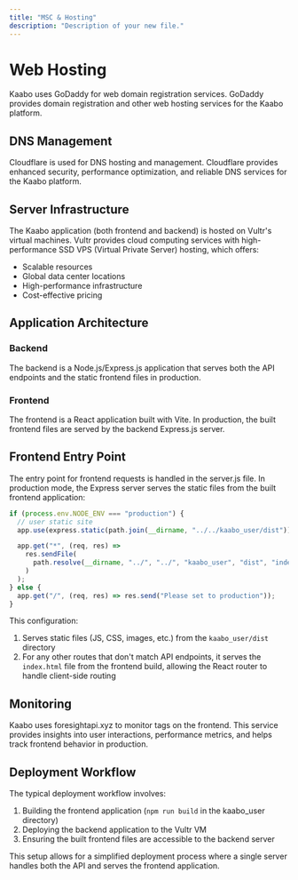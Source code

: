```yaml
---
title: "MSC & Hosting"
description: "Description of your new file."
---
```


# Web Hosting

Kaabo uses GoDaddy for web domain registration services. GoDaddy provides domain registration and other web hosting services for the Kaabo platform.

## DNS Management

Cloudflare is used for DNS hosting and management. Cloudflare provides enhanced security, performance optimization, and reliable DNS services for the Kaabo platform.

## Server Infrastructure

The Kaabo application (both frontend and backend) is hosted on Vultr's virtual machines. Vultr provides cloud computing services with high-performance SSD VPS (Virtual Private Server) hosting, which offers:

- Scalable resources
- Global data center locations
- High-performance infrastructure
- Cost-effective pricing

## Application Architecture

### Backend

The backend is a Node.js/Express.js application that serves both the API endpoints and the static frontend files in production.

### Frontend

The frontend is a React application built with Vite. In production, the built frontend files are served by the backend Express.js server.

## Frontend Entry Point

The entry point for frontend requests is handled in the server.js file. In production mode, the Express server serves the static files from the built frontend application:

```javascript
if (process.env.NODE_ENV === "production") {
  // user static site
  app.use(express.static(path.join(__dirname, "../../kaabo_user/dist")));

  app.get("*", (req, res) =>
    res.sendFile(
      path.resolve(__dirname, "../", "../", "kaabo_user", "dist", "index.html")
    )
  );
} else {
  app.get("/", (req, res) => res.send("Please set to production"));
}
```

This configuration:

1. Serves static files (JS, CSS, images, etc.) from the `kaabo_user/dist` directory
2. For any other routes that don't match API endpoints, it serves the `index.html` file from the frontend build, allowing the React router to handle client-side routing

## Monitoring

Kaabo uses foresightapi.xyz to monitor tags on the frontend. This service provides insights into user interactions, performance metrics, and helps track frontend behavior in production.

## Deployment Workflow

The typical deployment workflow involves:

1. Building the frontend application (`npm run build` in the kaabo_user directory)
2. Deploying the backend application to the Vultr VM
3. Ensuring the built frontend files are accessible to the backend server

This setup allows for a simplified deployment process where a single server handles both the API and serves the frontend application.